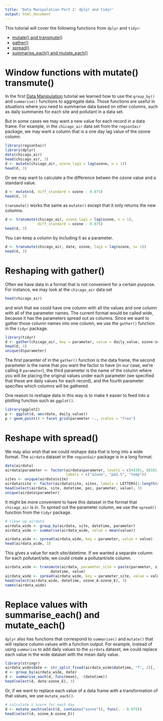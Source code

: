 ```yaml
---
title: 'Data Manipulation Part 2: dplyr and tidyr'
output: html_document
---
```


This tutorial will cover the following functions from `dplyr` and `tidyr`:

- [mutate() and transmute()](#mutate)
- [gather()](#gather)
- [spread()](#spread)
- [summarise_each() and mutate_each()](#each)

# Window functions with mutate() transmute(){#mutate}

In the first [Data Manipulation](http://rpubs.com/NateByers/datamanip2) tutorial we 
learned how to use the `group_by()` and `summarise()` functions to aggregate data. 
Those functions are useful in situations where you need to summarise data based on 
other columns, such as daily summaries for each site and pollutant in a data set. 

But in some cases we may want a new value for each record in a data frame. For example, 
in the `chicago_air` data set from the `region5air` package, we may want a column 
that is a one day lag value of the ozone column.

```r
library(region5air)
library(dplyr)
data(chicago_air)
head(chicago_air, 3)
d <- mutate(chicago_air, ozone_lag1 = lag(ozone, n = 1))
head(d, 3)
```

Or we may want to calculate a the difference betwen the ozone value and a standard value.

```r
d <- mutate(d, diff_standard = ozone - 0.075)
head(d, 3)
```

`transmute()` works the same as `mutate()` except that it only returns the new columns.

```r
d <- transmute(chicago_air, ozone_lag1 = lag(ozone, n = 1), 
               diff_standard = ozone - 0.075)
head(d, 3)
```

You can keep a column by including it as a parameter.

```r
d <- transmute(chicago_air, date, ozone, lag1 = lag(ozone, n= 1))
head(d, 3)
```

# Reshaping with gather(){#gather}

Often we have data in a format that is not convenient for a certain purpose. For instance,
we may look at the `chicago_air` data set

```r
head(chicago_air)
```

and wish that we could have one column with all the values and one column with all of the parameter names. The current format would be called wide, because it has the parameters
spread out as columns. Since we want to gather those column names into one column, we use
the `gather()` function in the `tidyr` package.

```r
library(tidyr)
d <- gather(chicago_air, key = parameter, value = daily_value, ozone:solar)
head(d, 3)
unique(d$parameter)
```

The first paramter of in the `gather()` function is the data frame, the second parameter
is the name that you want the factor to have (in our case, we're calling it `parameter`), 
the third parameter is the name of the column where you will be placing the original
values under each parameter (we specified that these are daily values for each record), 
and the fourth parameter specifies which columns will be gathered.

One reason to reshape data in this way is to make it easier to feed into a plotting
function such as `ggplot()`.

```r
library(ggplot2)
p <- ggplot(d, aes(date, daily_value)) 
p + geom_point() + facet_grid(parameter ~., scales = "free")
```

# Reshape with spread(){#spread}

We may also wish that we could reshape data that is long into a wide format. The `airdata` dataset 
in the `region5air` package is in a long format.

```r
data(airdata)
airdata$parameter <- factor(airdata$parameter, levels = c(44201, 88101, 62101),
                            labels = c("ozone", "pm2.5", "temp"))
sites <- unique(airdata$site)
airdata$site <- factor(airdata$site, sites, labels = LETTERS[1:length(sites)])
head(select(airdata, site, datetime, poc, parameter, value), 3)
unique(airdata$parameter)
```

It might be more convenient to have this dataset in the format that `chicago_air` is in. To spread out
the parameter column, we use the `spread()` function from the `tidyr` package.

```r
# clean up airdata
airdata_wide <- group_by(airdata, site, datetime, parameter)
airdata_wide <- summarise(airdata_wide, value = mean(value))

airdata_wide <- spread(airdata_wide, key = parameter, value = value)
head(airdata_wide, 3)
```

This gives a value for each site/datetime. If we wanted a separate column for
each pollutant/site, we could create a pollutant/site column.

```r
airdata_wide <- transmute(airdata, parameter_site = paste(parameter, site, sep = "_"),
                     datetime, value)
airdata_wide <- spread(airdata_wide, key = parameter_site, value = value)
head(select(airdata_wide, datetime, ozone_A:ozone_E), 3)
names(airdata_wide)
```

# Replace values with summarise_each() and mutate_each() {#each}

`dplyr` also has functions that correspond to `summarise()` and `mutate()`
that will replace column values with a function output. For example,
instead of using `summarise` to add daily values to the `airdata` dataset,
we could replace each value in the wide dataset with the mean daily value.

```r
library(stringr)
airdata_wide$date <- str_split_fixed(airdata_wide$datetime, "T", 2)[, 1]
d <- group_by(airdata_wide, date)
d <- summarise_each(d, funs(mean), -(datetime))
head(select(d, date:ozone_E), 3)
```

Or, if we want to replace each value of a data frame with a transformation of that
values, we use `mutate_each()`.

```r
# calculate z score for each day
d <- mutate_each(select(d, contains("ozone")), funs(. - 0.075))
head(select(d, ozone_A:ozone_E))
```
